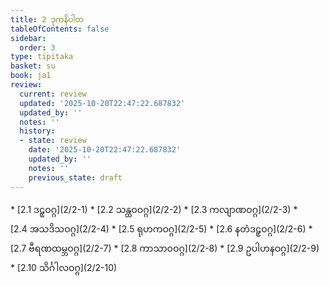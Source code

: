 ```yaml
---
title: 2 ဒုကနိပါတ
tableOfContents: false
sidebar:
  order: 3
type: tipitaka
basket: su
book: ja1
review:
  current: review
  updated: '2025-10-20T22:47:22.687832'
  updated_by: ''
  notes: ''
  history:
  - state: review
    date: '2025-10-20T22:47:22.687832'
    updated_by: ''
    notes: ''
    previous_state: draft
---
```



<DynamicBreadcrumb />


<ReviewStatus review={frontmatter.review} showDetails={true} />

<HypothesisAnnotation frontmatter={frontmatter} />



<TableOfContents book="ja1" section="2">
* [2.1 ဒဠှဝဂ္ဂ](2/2-1)
* [2.2 သန္ထဝဝဂ္ဂ](2/2-2)
* [2.3 ကလျာဏဝဂ္ဂ](2/2-3)
* [2.4 အသဒိသဝဂ္ဂ](2/2-4)
* [2.5 ရုဟကဝဂ္ဂ](2/2-5)
* [2.6 နတံဒဠှဝဂ္ဂ](2/2-6)
* [2.7 ဗီရဏထမ္ဘဝဂ္ဂ](2/2-7)
* [2.8 ကာသာဝဝဂ္ဂ](2/2-8)
* [2.9 ဥပါဟနဝဂ္ဂ](2/2-9)
* [2.10 သိင်္ဂါလဝဂ္ဂ](2/2-10)
</TableOfContents>